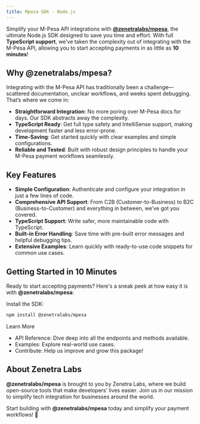 ```yaml
---
title: Mpesa SDK - Node.js
---
```


Simplify your M-Pesa API integrations with
[**@zenetralabs/mpesa**](https://www.npmjs.com/package/@zenetralabs/mpesa), the
ultimate Node.js SDK designed to save you time and effort. With full
**TypeScript support**, we’ve taken the complexity out of integrating with the
M-Pesa API, allowing you to start accepting payments in as little as **10
minutes**!

## Why @zenetralabs/mpesa?

Integrating with the M-Pesa API has traditionally been a challenge—scattered
documentation, unclear workflows, and weeks spent debugging. That’s where we
come in:

- **Straightforward Integration**: No more poring over M-Pesa docs for days. Our
  SDK abstracts away the complexity.
- **TypeScript Ready**: Get full type safety and IntelliSense support, making
  development faster and less error-prone.
- **Time-Saving**: Get started quickly with clear examples and simple
  configurations.
- **Reliable and Tested**: Built with robust design principles to handle your
  M-Pesa payment workflows seamlessly.

## Key Features

- **Simple Configuration**: Authenticate and configure your integration in just
  a few lines of code.
- **Comprehensive API Support**: From C2B (Customer-to-Business) to B2C
  (Business-to-Customer) and everything in between, we’ve got you covered.
- **TypeScript Support**: Write safer, more maintainable code with TypeScript.
- **Built-in Error Handling**: Save time with pre-built error messages and
  helpful debugging tips.
- **Extensive Examples**: Learn quickly with ready-to-use code snippets for
  common use cases.

## Getting Started in 10 Minutes

Ready to start accepting payments? Here's a sneak peek at how easy it is with
**@zenetralabs/mpesa**:

Install the SDK:

```bash title="Install the SDK"
npm install @zenetralabs/mpesa
```

Learn More

- API Reference: Dive deep into all the endpoints and methods available.
- Examples: Explore real-world use cases.
- Contribute: Help us improve and grow this package!

## About Zenetra Labs

**@zenetralabs/mpesa** is brought to you by Zenetra Labs, where we build
open-source tools that make developers’ lives easier. Join us in our mission to
simplify tech integration for businesses around the world.

Start building with **@zenetralabs/mpesa** today and simplify your payment
workflows! 🚀
